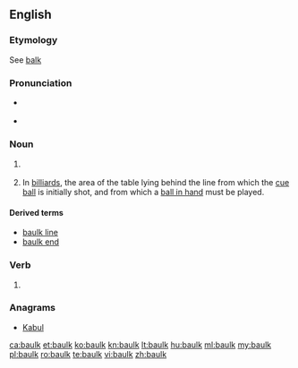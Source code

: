 ==English==

===Etymology===
See [[balk]]

===Pronunciation===
* {{a|UK}} {{IPA|[bɔːɫk]|lang=en}}
* <!-- {{a|US}} {{IPA|/bɑk/}}-->
{{rfap|UK|UK|lang=en}}

===Noun===
{{en-noun}}

# {{context|British|lang=en}} {{alternative spelling of|balk|lang=en}}
# {{context|UK|lang=en}} In [[billiard]]s, the area of the table lying behind the line from which the [[cue ball]] is initially shot, and from which a [[ball in hand]] must be played.

====Derived terms====
* [[baulk line]]
* [[baulk end]]

===Verb===
{{en-verb}}

# {{context|British|lang=en}} {{alternative spelling of|balk|lang=en}}

===Anagrams===
* [[Kabul#English|Kabul]]

[[ca:baulk]]
[[et:baulk]]
[[ko:baulk]]
[[kn:baulk]]
[[lt:baulk]]
[[hu:baulk]]
[[ml:baulk]]
[[my:baulk]]
[[pl:baulk]]
[[ro:baulk]]
[[te:baulk]]
[[vi:baulk]]
[[zh:baulk]]